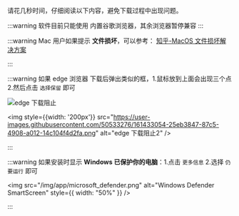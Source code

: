  
 

请花几秒时间，仔细阅读以下内容，避免下载过程中出现问题。 


:::warning 软件目前只能使用 内置谷歌浏览器，其余浏览器暂停兼容
:::
 

:::warning Mac 用户如果提示 **文件损坏**，可以参考： [知乎-MacOS 文件损坏解决方案 ](https://www.zhihu.com/search?type=content&q=Mac%E6%96%87%E4%BB%B6%E6%8D%9F%E5%9D%8F%E8%A7%A3%E5%86%B3%E6%96%B9%E6%A1%88)

:::

:::warning 如果 edge 浏览器 下载后弹出类似的框，1.鼠标放到上面会出现三个点 2.然后点击 `选择保留` 即可

<div style={{display:"flex",  alignItems:"top" , flexWrap:"wrap", gap:"12px"}}>

<div>
  <img
    src="https://user-images.githubusercontent.com/50533276/161433046-51cd59a8-9b8c-40de-83ee-936ddbde332d.png"
    alt="edge 下载阻止"
  />
</div>

<img
  style={{width: '200px'}}
  src="https://user-images.githubusercontent.com/50533276/161433054-25eb3847-87c5-4908-a012-14c104f4d2fa.png"
  alt="edge 下载阻止2"
/>

</div>

:::

:::warning 如果安装时显示 **Windows 已保护你的电脑**：1.点击 `更多信息` 2.选择 `仍要运行` 即可


<img
  src="/img/app/microsoft_defender.png"
  alt="Windows Defender SmartScreen"
  style={{ width: "50%" }}
/>

:::
